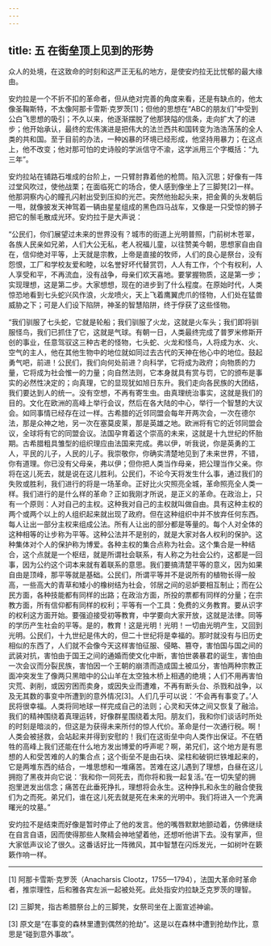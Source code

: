 ```yaml
---
---
---
```

title: 五 在街垒顶上见到的形势
---




众人的处境，在这致命的时刻和这严正无私的地方，是使安灼拉无比忧郁的最大缘由。

安灼拉是一个不折不扣的革命者，但从绝对完善的角度来看，还是有缺点的，他太像圣鞠斯特，不太像阿那卡雪斯·克罗茨[1]；但他的思想在“ABC的朋友们”中受到公白飞思想的吸引；不久以来，他逐渐摆脱了他那狭隘的信条，走向扩大了的进步；他开始承认，最终的宏伟演进是把伟大的法兰西共和国转变为浩浩荡荡的全人类的共和国。至于目前的办法，一种凶暴的环境已经形成，他坚持用暴力；在这点上，他不改变；他对那可怕的史诗般的学派信守不渝，这学派用三个字概括：“九三年”。

安灼拉站在铺路石堆成的台阶上，一只臂肘靠着他的枪筒。陷入沉思；好像有一阵过堂风吹过，使他战栗；在面临死亡的场合，使人感到像坐上了三脚凳[2]一样。他那洞察内心的瞳孔闪射出受到压抑的光芒。突然他抬起头来，把金黄的头发朝后一甩，就像披发天神驾着一辆由星星组成的黑色四马战车，又像是一只受惊的狮子把它的鬃毛散成光环。安灼拉于是大声说：

“公民们，你们展望过未来的世界没有？城市的街道上光明普照，门前树木苍翠，各族人民亲如兄弟，人们大公无私，老人祝福儿童，以往赞美今朝，思想家自由自在，信仰绝对平等，上天就是宗教，上帝是直接的牧师，人们的良心是祭台，没有怨恨，工厂和学校友爱和睦，以名誉好坏代替赏罚，人人有工作，个个有权利，人人享受和平，不再流血，没有战争，母亲们欢天喜地。要掌握物质，这是第一步；实现理想，这是第二步。大家想想，现在的进步到了什么程度。在原始时代，人类惊恐地看到七头蛇兴风作浪，火龙喷火，天上飞着鹰翼虎爪的怪物，人们处在猛兽威胁之下；可是人们设下陷阱，神圣的智慧陷阱，终于俘获了这些怪物。

“我们驯服了七头蛇，它就是轮船；我们驯服了火龙，这就是火车头；我们即将驯服怪鸟，我们已抓住了它，这就是气球。有朝一日，人类最终完成了普罗米修斯开创的事业，任意驾驭这三种古老的怪物，七头蛇、火龙和怪鸟，人将成为水、火、空气的主人，他在其他生物中的地位就如同过去古代的天神在他心中的地位。鼓起勇气吧，前进！公民们，我们向何处前进？向科学，它将成为政府；向物质的力量，它将成为社会惟一的力量；向自然法则，它本身就具有赏与罚，它的颁布是事实的必然性决定的；向真理，它的显现犹如旭日东升。我们走向各民族的大团结，我们要达到人的统一。没有空想，不再有寄生虫。由真理统治事实，这就是我们的目的。文化在欧洲的高峰上举行会议，然后在各大陆的中心，举行一个智慧的大议会。如同事情已经存在过一样。古希腊的近邻同盟会每年开两次会，一次在德尔法，那是众神之地，另一次在塞莫皮莱，那是英雄之地。欧洲将有它的近邻同盟会议，全球将有它的同盟会议。法国孕育着这个崇高的未来，这就是十九世纪的怀胎期。古希腊粗具雏型的组织理应由法国来完成。弗以伊，听我说，你是英勇的工人，平民的儿子，人民的儿子。我崇敬你，你确实清楚地见到了未来世界，不错，你有道理。你已没有父母亲，弗以伊；但你把人类当作母亲，把公理当作父亲。你将在这儿死去，就是说在这儿胜利。公民们，不论今天将发生什么事，通过我们的失败或胜利，我们进行的将是一场革命。正好比火灾照亮全城，革命照亮全人类一样。我们进行的是什么样的革命？正如我刚才所说，是正义的革命。在政治上，只有一个原则：人对自己的主权。这种我对自己的主权就叫做自由。具有这种主权的两个或两个以上的人组织起来就出现了政府。但在这种组织中并不放弃任何东西。每人让出一部分主权来组成公法。所有人让出的部分都是等量的。每个人对全体的这种相等的让步称为平等。这种公法并不是别的，就是大家对各人权利的保护。这种集体对个人的保护称为博爱。各种主权的集合点称为社会。这个集合是一种结合，这个点就是一个枢纽，就是所谓社会联系，有人称之为社会公约，这都是一回事，因为公约这个词本来就有着联系的意思。我们要搞清楚平等的意义，因为如果自由是顶峰，那平等就是基础。公民们，所谓平等并不是说所有的植物长得一般高，一些高大的青草和矮小的橡树结为社会，邻居之间的忌妒要相互制止；而在公民方面，各种技能都有同样的出路；在政治方面，所投的票都有同样的分量；在宗教方面，所有信仰都有同样的权利；平等有一个工具：免费的义务教育。要从识字的权利这方面开始。要强迫接受初等教育，中学要向大家开放，这就是法律。同等的学历产生社会的平等。是的，教育！这是光明！光明！一切由光明产生，又回到光明。公民们，十九世纪是伟大的，但二十世纪将是幸福的。那时就没有与旧历史相似的东西了，人们就不会像今天这样害怕征服、侵略、篡夺，害怕国与国之间的武装对抗，害怕由于国王之间的通婚而使文化中断，害怕世袭暴君的诞生，害怕由一次会议而分裂民族，害怕因一个王朝的崩溃而造成国土被瓜分，害怕两种宗教正面冲突发生了像两只黑暗中的公山羊在太空独木桥上相遇的绝境；人们不用再害怕灾荒、剥削，或因穷困而卖身，或因失业而遭难，不再有断头台、杀戮和战争，以及无其数的事变中所遭到的意外情况[3]。人们几乎可以说：‘不会再有事变了。’人民将很幸福。人类将同地球一样完成自己的法则；心灵和天体之间又恢复了融洽。我们的精神围绕着真理运转，好像群星围绕着太阳。朋友们，我和你们谈话时所处的时刻是暗淡的，但这是为获得未来所付的惊人代价。革命是付一次通行税。啊！人类会被拯救，会站起来并得到安慰的！我们在这街垒中向人类作出保证。不在牺牲的高峰上我们还能在什么地方发出博爱的呼声呢？啊，弟兄们，这个地方是有思想的人和受苦难的人的集合点；这个街垒不是由石块、梁柱和破铜烂铁堆起来的，它是两堆东西的结合，一堆思想和一堆痛苦。苦难在这儿遇到了理想，白昼在这儿拥抱了黑夜并向它说：‘我和你一同死去，而你将和我一起复活。’在一切失望的拥抱里迸发出信念；痛苦在此垂死挣扎，理想将会永生。这种挣扎和永生的融合使我们为之而死。弟兄们，谁在这儿死去就是死在未来的光明中。我们将进入一个充满曙光的坟墓。”

安灼拉不是结束而好像是暂时停止了他的发言。他的嘴唇默默地颤动着，仿佛继续在自言自语，因而使得那些人聚精会神地望着他，还想听他讲下去。没有掌声，但大家低声议论了很久。这番话好比一阵微风，其中智慧在闪烁发光，一如树叶在簌簌作响一样。



* * *



[1] 阿那卡雪斯·克罗茨（Anacharsis Clootz，1755—1794），法国大革命时革命者，推崇理性，后和雅各宾左派一起被处死。此处指安灼拉缺乏克罗茨的理智。

[2] 三脚凳，指古希腊祭台上的三脚凳，女祭司坐在上面宣述神谕。

[3] 原文是“在事变的森林里遭到偶然的抢劫”。这是以在森林中遭到抢劫作比，意思是“碰到意外事故”。